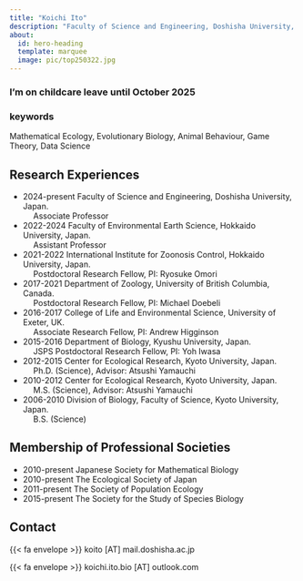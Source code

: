 ```yaml
---
title: "Koichi Ito"
description: "Faculty of Science and Engineering, Doshisha University, Associate Professor"
about:
  id: hero-heading
  template: marquee
  image: pic/top250322.jpg
---
```


### I'm on childcare leave until October 2025

:::{#hero-heading}
### keywords
Mathematical Ecology, Evolutionary Biology, Animal Behaviour, Game Theory, Data Science
:::

## Research Experiences
- 2024-present Faculty of Science and Engineering, Doshisha University, Japan.<br/>&emsp; Associate Professor
- 2022-2024 Faculty of Environmental Earth Science, Hokkaido University, Japan.<br/>&emsp; Assistant Professor
- 2021-2022 International Institute for Zoonosis Control, Hokkaido University, Japan.<br/>&emsp; Postdoctoral Research Fellow, PI: Ryosuke Omori 
- 2017-2021 Department of Zoology, University of British Columbia, Canada.<br/>&emsp; Postdoctoral Research Fellow, PI: Michael Doebeli
- 2016-2017 College of Life and Environmental Science, University of Exeter, UK.<br/>&emsp; Associate Research Fellow, PI: Andrew Higginson
- 2015-2016 Department of Biology, Kyushu University, Japan.<br/>&emsp; JSPS Postdoctoral Research Fellow, PI: Yoh Iwasa
- 2012-2015 Center for Ecological Research, Kyoto University, Japan.<br/>&emsp; Ph.D. (Science), Advisor: Atsushi Yamauchi
- 2010-2012 Center for Ecological Research, Kyoto University, Japan.<br/>&emsp; M.S. (Science), Advisor: Atsushi Yamauchi
- 2006-2010 Division of Biology, Faculty of Science, Kyoto University, Japan.<br/>&emsp; B.S. (Science)

## Membership of Professional Societies
- 2010-present Japanese Society for Mathematical Biology
- 2010-present The Ecological Society of Japan
- 2011-present The Society of Population Ecology
- 2015-present The Society for the Study of Species Biology

## Contact
{{< fa envelope >}} koito [&Alpha;&Tau;] mail.doshisha.ac.jp

{{< fa envelope >}} koichi.ito.bio [&Alpha;&Tau;] outlook.com